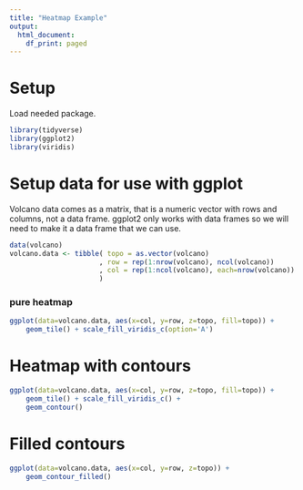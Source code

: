 ```yaml
---
title: "Heatmap Example"
output:
  html_document:
    df_print: paged
---
```


# Setup
Load needed package.

```r
library(tidyverse)
library(ggplot2)
library(viridis)
```


# Setup data for use with ggplot

Volcano data comes as a matrix, that is a numeric vector with rows and columns, not a data frame.
ggplot2 only works with data frames so we will need to make it a data frame that we can use.


```r
data(volcano)
volcano.data <- tibble( topo = as.vector(volcano)
                      , row = rep(1:nrow(volcano), ncol(volcano))
                      , col = rep(1:ncol(volcano), each=nrow(volcano))
                      )
```

### pure heatmap
```r
ggplot(data=volcano.data, aes(x=col, y=row, z=topo, fill=topo)) + 
    geom_tile() + scale_fill_viridis_c(option='A')
```

# Heatmap with contours

```r
ggplot(data=volcano.data, aes(x=col, y=row, z=topo, fill=topo)) + 
    geom_tile() + scale_fill_viridis_c() +
    geom_contour()
```

# Filled contours

```r
ggplot(data=volcano.data, aes(x=col, y=row, z=topo)) + 
    geom_contour_filled()
```
    
